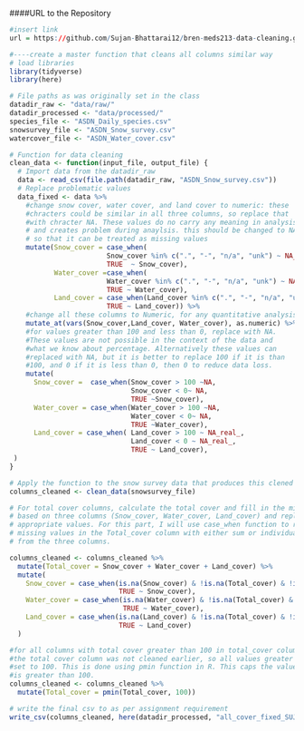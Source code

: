 
####URL to the Repository
```r
#insert link 
url = https://github.com/Sujan-Bhattarai12/bren-meds213-data-cleaning.git

```

```r
#----create a master function that cleans all columns similar way
# load libraries
library(tidyverse)
library(here)
```


```r
# File paths as was originally set in the class
datadir_raw <- "data/raw/"
datadir_processed <- "data/processed/"
species_file <- "ASDN_Daily_species.csv"
snowsurvey_file <- "ASDN_Snow_survey.csv"
watercover_file <- "ASDN_Water_cover.csv"

# Function for data cleaning
clean_data <- function(input_file, output_file) {
  # Import data from the datadir_raw
  data <- read_csv(file.path(datadir_raw, "ASDN_Snow_survey.csv"))
  # Replace problematic values
  data_fixed <- data %>%
    #change snow cover, water cover, and land cover to numeric: these 
    #chracters could be similar in all three columns, so replace that 
    #with chracter NA. These values do no carry any meaning in analysis
    # and creates problem during anaylsis. this should be changed to NA 
    # so that it can be treated as missing values
    mutate(Snow_cover = case_when(
                        Snow_cover %in% c(".", "-", "n/a", "unk") ~ NA_character_,  
                        TRUE  ~ Snow_cover),
           Water_cover =case_when(
                        Water_cover %in% c(".", "-", "n/a", "unk") ~ NA_character_,
                        TRUE ~ Water_cover),
           Land_cover = case_when(Land_cover %in% c(".", "-", "n/a", "unk") ~ NA_character_,
                        TRUE ~ Land_cover)) %>%
    #change all these columns to Numeric, for any quantitative analysis
    mutate_at(vars(Snow_cover,Land_cover, Water_cover), as.numeric) %>%
    #for values greater than 100 and less than 0, replace with NA. 
    #These values are not possible in the context of the data and 
    #what we know about percentage. Alternatively these values can
    #replaced with NA, but it is better to replace 100 if it is than
    #100, and 0 if it is less than 0, then 0 to reduce data loss.
    mutate(
      Snow_cover =  case_when(Snow_cover > 100 ~NA,
                              Snow_cover < 0~ NA, 
                              TRUE ~Snow_cover),
      Water_cover = case_when(Water_cover > 100 ~NA,
                              Water_cover < 0~ NA, 
                              TRUE ~Water_cover),
      Land_cover = case_when( Land_cover > 100 ~ NA_real_,
                              Land_cover < 0 ~ NA_real_,
                              TRUE ~ Land_cover),
 )
}

# Apply the function to the snow survey data that produces this clened dataset
columns_cleaned <- clean_data(snowsurvey_file)

# For total cover columns, calculate the total cover and fill in the missing values
# based on three columns (Snow_cover, Water_cover, Land_cover) and replace it with 
# appropriate values. For this part, I will use case_when function to replace the
# missing values in the Total_cover column with either sum or individual values available 
# from the three columns.

columns_cleaned <- columns_cleaned %>%
  mutate(Total_cover = Snow_cover + Water_cover + Land_cover) %>%
  mutate(
    Snow_cover = case_when(is.na(Snow_cover) & !is.na(Total_cover) & !is.na(Water_cover) & !is.na(Land_cover) ~ Total_cover - Water_cover - Land_cover,
                           TRUE ~ Snow_cover),
    Water_cover = case_when(is.na(Water_cover) & !is.na(Total_cover) & !is.na(Snow_cover) & !is.na(Land_cover) ~ Total_cover - Snow_cover - Land_cover,
                            TRUE ~ Water_cover),
    Land_cover = case_when(is.na(Land_cover) & !is.na(Total_cover) & !is.na(Snow_cover) & !is.na(Water_cover) ~ Total_cover - Snow_cover - Water_cover,
                           TRUE ~ Land_cover)
  )

#for all columns with total cover greater than 100 in total_cover column, set it to 100
#the total cover column was not cleaned earlier, so all values greater than 100 should be
#set to 100. This is done using pmin function in R. This caps the value to 100 if any value
#is greater than 100.
columns_cleaned <- columns_cleaned %>%
  mutate(Total_cover = pmin(Total_cover, 100))

```


```r
# write the final csv to as per assignment requirement
write_csv(columns_cleaned, here(datadir_processed, "all_cover_fixed_SUJAN.csv"))

```




